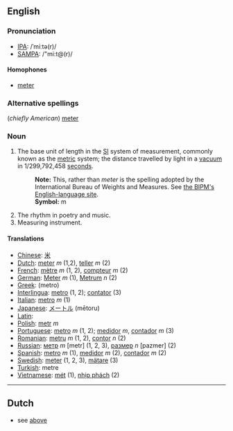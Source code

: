 ==English==
===Pronunciation===
*[[International Phonetic Alphabet|IPA]]: /ˈmiːtə(r)/
*[[SAMPA]]: /"mi:t@(r)/
====Homophones====
*[[meter]]
===Alternative spellings===
(''chiefly American'') [[meter]]
===Noun===
#The base unit of length in the [[SI]] system of measurement, commonly known as the [[metric]] system; the distance travelled by light in a [[vacuum]] in 1/299,792,458 [[second]]s.
#:'''Note:''' This, rather than ''meter'' is the spelling adopted by the International Bureau of Weights and Measures.  See [http://www1.bipm.org/en/si/base_units/ the BIPM's English-language site].
#:'''Symbol:''' m
#The rhythm in poetry and music.
#Measuring instrument.

====Translations====
*[[Chinese]]: [[米]]
*[[Dutch]]: [[meter]] ''m'' (1,2), [[teller]] ''m'' (2)
*[[French]]: [[mètre]] ''m'' (1, 2), [[compteur]] ''m'' (2)
*[[German]]: [[Meter]] ''m'' (1), [[Metrum]] ''n'' (2)
*[[Greek]]: [[ ]] (metro)
*[[Interlingua]]: [[metro]] (1, 2); [[contator]] (3)
*[[Italian]]: [[metro]] ''m'' (1)
*[[Japanese]]: [[メートル]] (mētoru)
*[[Latin]]: [[]]
*[[Polish]]: [[metr]] ''m''
*[[Portuguese]]: [[metro]] ''m'' (1, 2); [[medidor]] ''m'', [[contador]] ''m'' (3)
*[[Romanian]]: [[metru]] ''m'' (1, 2), [[contor]] ''n'' (2)
*[[Russian]]: [[метр]] ''m'' [metr] (1, 2, 3), [[размер]] ''n'' [pazmer] (2)
*[[Spanish]]: [[metro]] ''m'' (1), [[medidor]] ''m'' (2), [[contador]] ''m'' (2)
*[[Swedish]]: [[meter]] (1, 2, 3), [[mätare]] (3)
*[[Turkish]]: metre
*[[Vietnamese]]: [[mét]] (1), [[nhịp phách]] (2)
----

==Dutch==

*see [[metre|above]]